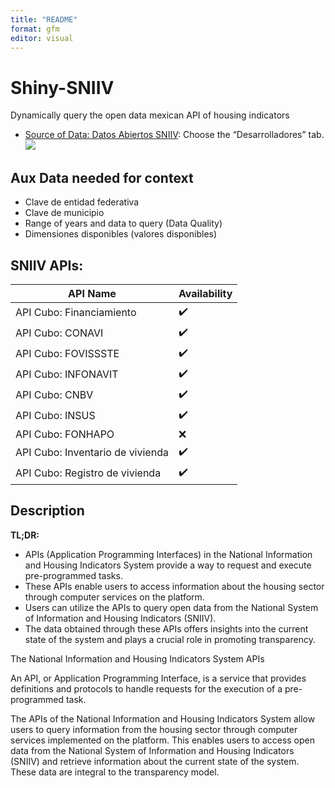 ```yaml
---
title: "README"
format: gfm
editor: visual
---
```


# Shiny-SNIIV

Dynamically query the open data mexican API of housing indicators

-   [Source of Data: Datos Abiertos SNIIV](https://sniiv.sedatu.gob.mx/Reporte/Datos_abiertos): Choose the "Desarrolladores" tab. ![](images/Screenshot from 2024-01-06 19-57-03.png)

## Aux Data needed for context

 - Clave de entidad federativa
 - Clave de municipio
 - Range of years and data to query (Data Quality)
 - Dimensiones disponibles (valores disponibles)

## **SNIIV APIs:**

| API Name                   | Availability   |
| -------------------------- | -------------- |
| API Cubo: Financiamiento   | ✔️              |
| API Cubo: CONAVI            | ✔️              |
| API Cubo: FOVISSSTE         | ✔️              |
| API Cubo: INFONAVIT         | ✔️              |
| API Cubo: CNBV              | ✔️              |
| API Cubo: INSUS             | ✔️              |
| API Cubo: FONHAPO           | ❌              |
| API Cubo: Inventario de vivienda | ✔️       |
| API Cubo: Registro de vivienda   | ✔️       |


## Description

**TL;DR:**

- APIs (Application Programming Interfaces) in the National Information and Housing Indicators System provide a way to request and execute pre-programmed tasks.
- These APIs enable users to access information about the housing sector through computer services on the platform.
- Users can utilize the APIs to query open data from the National System of Information and Housing Indicators (SNIIV).
- The data obtained through these APIs offers insights into the current state of the system and plays a crucial role in promoting transparency.

The National Information and Housing Indicators System APIs

An API, or Application Programming Interface, is a service that provides definitions and protocols to handle requests for the execution of a pre-programmed task.

The APIs of the National Information and Housing Indicators System allow users to query information from the housing sector through computer services implemented on the platform. This enables users to access open data from the National System of Information and Housing Indicators (SNIIV) and retrieve information about the current state of the system. These data are integral to the transparency model.